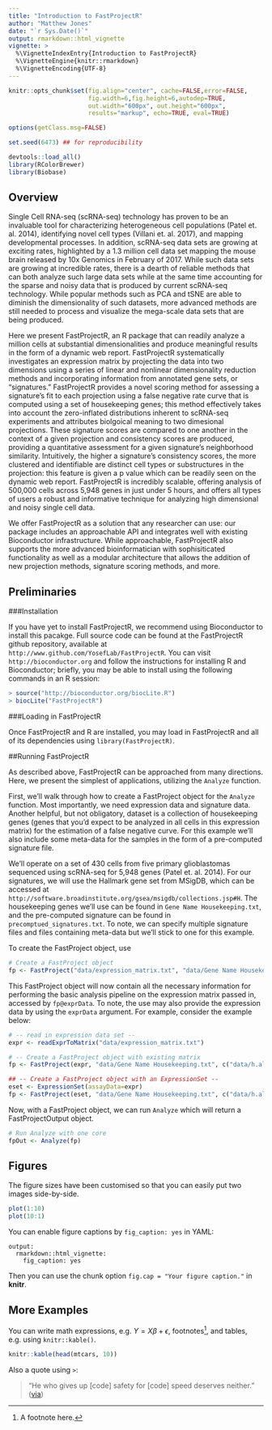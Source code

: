 ```yaml
---
title: "Introduction to FastProjectR"
author: "Matthew Jones"
date: "`r Sys.Date()`"
output: rmarkdown::html_vignette
vignette: >
  %\VignetteIndexEntry{Introduction to FastProjectR}
  %\VignetteEngine{knitr::rmarkdown}
  %\VignetteEncoding{UTF-8}
---
```


``` r

knitr::opts_chunk$set(fig.align="center", cache=FALSE,error=FALSE,
                      fig.width=6,fig.height=6,autodep=TRUE,
                      out.width="600px", out.height="600px",
                      results="markup", echo=TRUE, eval=TRUE)

options(getClass.msg=FALSE)

set.seed(6473) ## for reproducibility

devtools::load_all()
library(RColorBrewer)
library(Biobase)

```


## Overview

Single Cell RNA-seq (scRNA-seq) technology has proven to be an invaluable tool for characterizing heterogeneous cell populations (Patel et. al. 2014), identifying novel cell types (Villani et. al. 2017), and mapping developmental processes. In addition, scRNA-seq data sets are growing at exciting rates, highlighted by a 1.3 million cell data set mapping the mouse brain released by 10x Genomics in February of 2017. While such data sets are growing at incredible rates, there is a dearth of reliable methods that can both analyze such large data sets while at the same time accounting for the sparse and noisy data that is produced by current scRNA-seq technology. While popular methods such as PCA and tSNE are able to diminish the dimensionality of such datasets, more advanced methods are still needed to process and visualize the mega-scale data sets that are being produced.

Here we present FastProjectR, an R package that can readily analyze a million cells at substantial dimensionalities and produce meaningful results in the form of a dynamic web report. FastProjectR systematically investigates an expression matrix by projecting the data into two dimensions using a series of linear and nonlinear dimensionality reduction methods and incorporating information from annotated gene sets, or “signatures.” FastProjectR provides a novel scoring method for assessing a signature’s fit to each projection using a false negative rate curve that is computed using a set of housekeeping genes; this method effectively takes into account the zero-inflated distributions inherent to scRNA-seq experiments and attributes biolgoical meaning to two dimesional projections. These signature scores are compared to one another in the context of a given projection and consistency scores are produced, providing a quantitative assessment for a given signature’s neighborhood similarity. Intuitively, the higher a signature’s consistency scores, the more clustered and identifiable are distinct cell types or substructures in the projection: this feature is given a p value which can be readily seen on the dynamic web report. FastProjectR is incredibly scalable, offering analysis of 500,000 cells across 5,948 genes in just under 5 hours, and offers all types of users a robust and informative technique for analyzing high dimensional and noisy single cell data.

We offer FastProjectR as a solution that any researcher can use: our package includes an approachable API and integrates well with existing Bioconductor infrastructure. While approachable, FastProjectR also supports the more advanced bioinformatician with sophisiticated functionality as well as a modular architecture that allows the addition of new projection methods, signature scoring methods, and more. 

## Preliminaries

###Installation 

If you have yet to install FastProjectR, we recommend using Bioconductor to install this pacakge. Full source code can be found at the FastProjectR github repository, available at `http://www.github.com/YosefLab/FastProjectR`.  You can visit `http://bioconductor.org` and follow the instructions for installing R and Bioconductor; briefly, you may be able to install using the following commands in an R session:

```r
> source("http://bioconductor.org/biocLite.R")
> biocLite("FastProjectR")
```

###Loading in FastProjectR

Once FastProjectR and R are installed, you may load in FastProjectR and all of its dependencies using `library(FastProjectR)`. 

##Running FastProjectR

As described above, FastProjectR can be approached from many directions. Here, we present the simplest of applications, utilizing the `Analyze` function. 

First, we'll walk through how to create a FastProject object for the `Analyze` function. Most importantly, we need expression data and signature data. Another helpful, but not obligatory, dataset is a collection of housekeeping genes (genes that you'd expect to be analyzed in all cells in this expression matrix) for the estimation of a false negative curve. For this example we'll also include some meta-data for the samples in the form of a pre-computed signature file.

We'll operate on a set of 430 cells from five primary glioblastomas sequenced using scRNA-seq  for 5,948 genes (Patel et. al. 2014). For our signatures, we will use the Hallmark gene set from MSigDB, which can be accessed at `http://software.broadinstitute.org/gsea/msigdb/collections.jsp#H`. The housekeeping genes we'll use can be found in `Gene Name Housekeeping.txt`, and the pre-computed signature can be found in `precomptued_signatures.txt`. To note, we can specify multiple signature files and files containing meta-data but we'll stick to one for this example. 

To create the FastProject object, use

```r
# Create a FastProject object
fp <- FastProject("data/expression_matrix.txt", "data/Gene Name Housekeeping.txt", c("data/h.all.v5.2.symbols.gmt"), precomputed="data/precomputed_signatures.txt")
```

This FastProject object will now contain all the necessary information for performing the basic analysis pipeline on the expression matrix passed in, accessed by `fp@exprData`. To note, the use may also provide the expression data by using the `exprData` argument. For example, consider the example below:

```r
# -- read in expression data set -- 
expr <- readExprToMatrix("data/expression_matrix.txt")

# -- Create a FastProject object with existing matrix
fp <- FastProject(expr, "data/Gene Name Housekeeping.txt", c("data/h.all.v5.2.symbols.gmt"), precomputed="data/precomputed_signatures.txt")

## -- Create a FastProject object with an ExpressionSet -- 
eset <- ExpressionSet(assayData=expr)
fp <- FastProject(eset, "data/Gene Name Housekeeping.txt", c("data/h.all.v5.2.symbols.gmt"))
```

Now, with a FastProject object, we can run `Analyze` which will return a FastProjectOutput object.

```r
# Run Analyze with one core
fpOut <- Analyze(fp)
```
## Figures

The figure sizes have been customised so that you can easily put two images side-by-side. 

```r
plot(1:10)
plot(10:1)
```

You can enable figure captions by `fig_caption: yes` in YAML:

    output:
      rmarkdown::html_vignette:
        fig_caption: yes

Then you can use the chunk option `fig.cap = "Your figure caption."` in **knitr**.

## More Examples

You can write math expressions, e.g. $Y = X\beta + \epsilon$, footnotes^[A footnote here.], and tables, e.g. using `knitr::kable()`.

```r
knitr::kable(head(mtcars, 10))
```

Also a quote using `>`:

> "He who gives up [code] safety for [code] speed deserves neither."
([via](https://twitter.com/hadleywickham/status/504368538874703872))
